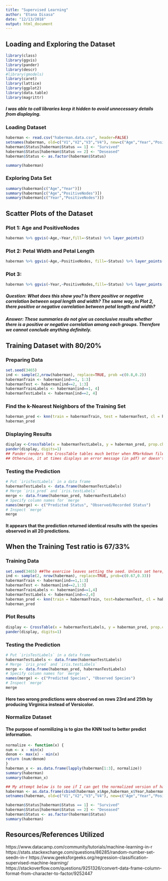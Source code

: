 ```yaml
---
title: "Supervised Learning"
author: "Etana Disasa"
date: "12/13/2018"
output: html_document
---
```


## Loading and Exploring the Dataset
```r
library(class)
library(ggvis)
library(pander)
library(descr)
#library(gmodels)
library(caret)
library(lattice)
library(ggplot2)
library(data.table)
library(magrittr)

```
##### I was able to call libraries keep it hidden to avoid unnecessary details from displaying. 
### Loading Dataset
```r
haberman <- read.csv("haberman.data.csv", header=FALSE)
setnames(haberman, old=c("V1","V2","V3","V4"), new=c("Age","Year","PositiveNodes","Status"))
haberman$Status[haberman$Status == 1] <- "Survived"
haberman$Status[haberman$Status == 2] <- "Deseased"
haberman$Status <- as.factor(haberman$Status)

summary(haberman)
```

### Exploring Data Set
```r
summary(haberman[c("Age","Year")])
summary(haberman[c("Age","PositiveNodes")])
summary(haberman[c("Year","PositiveNodes")])
```


## Scatter Plots of the Dataset
### Plot 1: Age and PositiveNodes

```r
haberman %>% ggvis(~Age,~Year,fill=~Status) %>% layer_points()
```

### Plot 2: Petal Width and Petal Length
```r
haberman %>% ggvis(~Age,~PositiveNodes, fill=~Status) %>% layer_points() 
```
### Plot 3: 
```r
haberman %>% ggvis(~Year,~PositiveNodes,fill=~Status) %>% layer_points()
```


##### Question: What does this show you? Is there positive or negative correlation between sepal length and width? The same way, in Plot 2, there positive or negative correlation between petal length and width?
##### Answer: These summaries do not give us conclusive results whether there is a positive or negative correlation among each groups. Therefore we cannot conclude anything definitely. 

## Training Dataset with 80/20%
### Preparing Data
```r
set.seed(3465)
ind <- sample(2,nrow(haberman), replace=TRUE, prob =c(0.8,0.2))
habermanTrain <- haberman[ind==1, 1:3]
habermanTest <- haberman[ind==2, 1:3]
habermanTrainLabels <- haberman[ind==1, 4]
habermanTestLabels <- haberman[ind==2, 4]
```
### Find the k-Nearest Neighbors of the Training Set
```r
haberman_pred <- knn(train = habermanTrain, test = habermanTest, cl = habermanTrainLabels, k=3)
haberman_pred
```
### Displaying Results
```r

display <-CrossTable(x = habermanTestLabels, y = haberman_pred, prop.chisq = FALSE)
pander(display, digits=1)
## Pander renders the CrossTable tables much better when RMarkdown file is knitting in html format. 
## Otherwise, it at times displays an error message (in pdf) or doesn't show it altogether. 
```
### Testing the Prediction
```r
# Put `irisTestLabels` in a data frame
habermanTestLabels <- data.frame(habermanTestLabels)
# Merge `iris_pred` and `iris.testLabels` 
merge <- data.frame(haberman_pred, habermanTestLabels)
# Specify column names for `merge`
names(merge) <- c("Predicted Status", "Observed/Recorded Status")
# Inspect `merge` 
merge
```
#### It appears that the prediction returned identical results with the species observed in all 20 predictions.
## When the Training Test ratio is 67/33%
### Training Data
```r
set.seed(3465) ##The exercise leaves setting the seed. Unless set here, the outcomes differ. 
ind <- sample(2, nrow(haberman), replace=TRUE, prob=c(0.67,0.33))
habermanTrain <- haberman[ind==1,1:3]
habermanTest <- haberman[ind==2,1:3]
habermanTrainLabels <- haberman[ind==1,4]
habermanTestLabels <- haberman[ind==2,4]
haberman_pred <- knn(train = habermanTrain, test=habermanTest, cl = habermanTrainLabels, k=3)
haberman_pred
```
### Plot Results
```r
display <- CrossTable(x = habermanTestLabels, y = haberman_pred, prop.chisq = FALSE)
pander(display, digits=1)
```
### Testing the Prediction
```r
# Put `irisTestLabels` in a data frame
habermanTestLabels <- data.frame(habermanTestLabels)
# Merge `iris_pred` and `iris.testLabels` 
merge <- data.frame(haberman_pred, habermanTestLabels)
# Specify column names for `merge`
names(merge) <- c("Predicted Species", "Observed Species")
# Inspect `merge` 
merge
```
#### Here two wrong predictions were observed on rows 23rd and 25th by producing Virginica instead of Versicolor. 

### Normalize Dataset
#### The purpose of normilizing is to gize the KNN tool to better predict information. 
```r
normalize <- function(x) {
num <- x - min(x)
denom <- max(x) - min(x)
return (num/denom)
}
haberman_x <- as.data.frame(lapply(haberman[1:3], normalize))
summary(haberman)
summary(haberman_x)

## My attempt below is to see if I can get the normalized version of haberman from haberman_x by binding the fourth colument (Status)
haberman <- as.data.frame(cbind(haberman_x$Age,haberman_x$Year,haberman_x$PositiveNodes,haberman$Status))
setnames(haberman, old=c("V1","V2","V3","V4"), new=c("Age","Year","PositiveNodes","Status"))

haberman$Status[haberman$Status == 1] <- "Survived"
haberman$Status[haberman$Status == 2] <- "Deseased"
haberman$Status <- as.factor(haberman$Status)
summary(haberman) 
```

## Resources/References Utilized
https://www.datacamp.com/community/tutorials/machine-learning-in-r
https://stats.stackexchange.com/questions/86285/random-number-set-seedn-in-r
https://www.geeksforgeeks.org/regression-classification-supervised-machine-learning/
https://stackoverflow.com/questions/9251326/convert-data-frame-column-format-from-character-to-factor/9252447